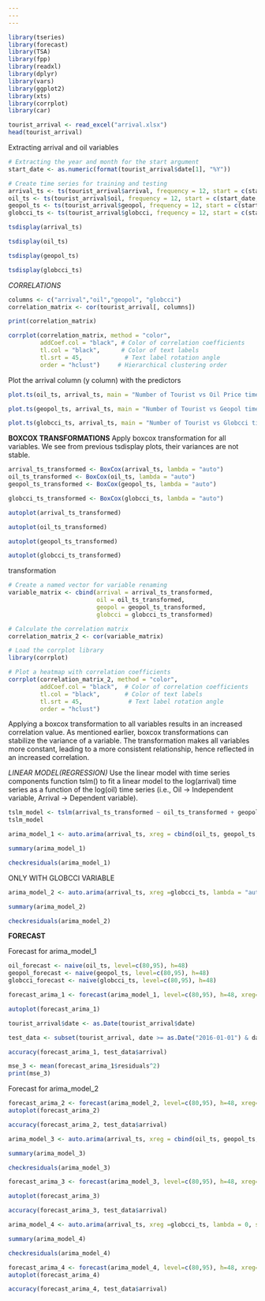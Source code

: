 ```yaml
---
---
---
```


```r
library(tseries)
library(forecast)
library(TSA)
library(fpp)
library(readxl)
library(dplyr)
library(vars)
library(ggplot2)
library(xts)
library(corrplot)
library(car)
```

```r
tourist_arrival <- read_excel("arrival.xlsx")
head(tourist_arrival)
```

Extracting arrival and oil variables

```r
# Extracting the year and month for the start argument
start_date <- as.numeric(format(tourist_arrival$date[1], "%Y")) 

# Create time series for training and testing
arrival_ts <- ts(tourist_arrival$arrival, frequency = 12, start = c(start_date, 1))
oil_ts <- ts(tourist_arrival$oil, frequency = 12, start = c(start_date, 1))
geopol_ts <- ts(tourist_arrival$geopol, frequency = 12, start = c(start_date, 1))
globcci_ts <- ts(tourist_arrival$globcci, frequency = 12, start = c(start_date, 1))
```

```r
tsdisplay(arrival_ts)
```

```r
tsdisplay(oil_ts)
```

```r
tsdisplay(geopol_ts)
```

```r
tsdisplay(globcci_ts)
```

*CORRELATIONS*

```r
columns <- c("arrival","oil","geopol", "globcci")
correlation_matrix <- cor(tourist_arrival[, columns])

print(correlation_matrix)
```

```r
corrplot(correlation_matrix, method = "color", 
         addCoef.col = "black", # Color of correlation coefficients
         tl.col = "black",      # Color of text labels
         tl.srt = 45,            # Text label rotation angle
         order = "hclust")     # Hierarchical clustering order
```

Plot the arrival column (y column) with the predictors

```r
plot.ts(oil_ts, arrival_ts, main = "Number of Tourist vs Oil Price time series plot")
```

```r
plot.ts(geopol_ts, arrival_ts, main = "Number of Tourist vs Geopol time series plot")
```

```r
plot.ts(globcci_ts, arrival_ts, main = "Number of Tourist vs Globcci time series plot")
```

**BOXCOX TRANSFORMATIONS** Apply boxcox transformation for all variables. We see from previous tsdisplay plots, their variances are not stable.

```r
arrival_ts_transformed <- BoxCox(arrival_ts, lambda = "auto")
oil_ts_transformed <- BoxCox(oil_ts, lambda = "auto")
geopol_ts_transformed <- BoxCox(geopol_ts, lambda = "auto")
```

```r
globcci_ts_transformed <- BoxCox(globcci_ts, lambda = "auto") 
```

```r
autoplot(arrival_ts_transformed)
```

```r
autoplot(oil_ts_transformed)
```

```r
autoplot(geopol_ts_transformed)
```

```r
autoplot(globcci_ts_transformed)
```

transformation

```r
# Create a named vector for variable renaming
variable_matrix <- cbind(arrival = arrival_ts_transformed, 
                         oil = oil_ts_transformed, 
                         geopol = geopol_ts_transformed, 
                         globcci = globcci_ts_transformed)

# Calculate the correlation matrix
correlation_matrix_2 <- cor(variable_matrix)

# Load the corrplot library
library(corrplot)

# Plot a heatmap with correlation coefficients
corrplot(correlation_matrix_2, method = "color", 
         addCoef.col = "black",  # Color of correlation coefficients
         tl.col = "black",       # Color of text labels
         tl.srt = 45,             # Text label rotation angle
         order = "hclust") 
```

Applying a boxcox transformation to all variables results in an increased correlation value. As mentioned earlier, boxcox transformations can stabilize the variance of a variable. The transformation makes all variables more constant, leading to a more consistent relationship, hence reflected in an increased correlation.

*LINEAR MODEL(REGRESSION)* Use the linear model with time series components function tslm() to fit a linear model to the log(arrival) time series as a function of the log(oil) time series (i.e., Oil -\> Independent variable, Arrival -\> Dependent variable).

```r
tslm_model <- tslm(arrival_ts_transformed ~ oil_ts_transformed + geopol_ts_transformed + globcci_ts_transformed)
tslm_model
```

```r
arima_model_1 <- auto.arima(arrival_ts, xreg = cbind(oil_ts, geopol_ts, globcci_ts), lambda = "auto", seasonal = TRUE, D = 1, trace = TRUE)
```

```r
summary(arima_model_1)
```

```r
checkresiduals(arima_model_1)
```

ONLY WITH GLOBCCI VARIABLE

```r
arima_model_2 <- auto.arima(arrival_ts, xreg =globcci_ts, lambda = "auto", seasonal = TRUE, D = 1, trace = TRUE)
```

```r
summary(arima_model_2)
```

```r
checkresiduals(arima_model_2)
```

**FORECAST**

Forecast for arima_model_1

```r
oil_forecast <- naive(oil_ts, level=c(80,95), h=48)
geopol_forecast <- naive(geopol_ts, level=c(80,95), h=48)
globcci_forecast <- naive(globcci_ts, level=c(80,95), h=48)
```

```r
forecast_arima_1 <- forecast(arima_model_1, level=c(80,95), h=48, xreg=cbind(oil_forecast$mean, geopol_forecast$mean, globcci_forecast$mean))
```

```r
autoplot(forecast_arima_1)
```

```r
tourist_arrival$date <- as.Date(tourist_arrival$date)

test_data <- subset(tourist_arrival, date >= as.Date("2016-01-01") & date <= as.Date("2019-12-01"))
```

```r
accuracy(forecast_arima_1, test_data$arrival)
```

```r
mse_3 <- mean(forecast_arima_1$residuals^2)
print(mse_3)
```

Forecast for arima_model_2

```r
forecast_arima_2 <- forecast(arima_model_2, level=c(80,95), h=48, xreg=globcci_forecast$mean)
autoplot(forecast_arima_2)
```

```r
accuracy(forecast_arima_2, test_data$arrival)
```

```r
arima_model_3 <- auto.arima(arrival_ts, xreg = cbind(oil_ts, geopol_ts, globcci_ts), lambda = 0, seasonal = TRUE, D = 1, trace = TRUE)
```

```r
summary(arima_model_3)
```

```r
checkresiduals(arima_model_3)
```

```r
forecast_arima_3 <- forecast(arima_model_3, level=c(80,95), h=48, xreg=cbind(oil_forecast$mean, geopol_forecast$mean, globcci_forecast$mean))
```

```r
autoplot(forecast_arima_3)
```

```r
accuracy(forecast_arima_3, test_data$arrival)
```

```r
arima_model_4 <- auto.arima(arrival_ts, xreg =globcci_ts, lambda = 0, seasonal = TRUE, D = 1, trace = TRUE)
```

```r
summary(arima_model_4)
```

```r
checkresiduals(arima_model_4)
```

```r
forecast_arima_4 <- forecast(arima_model_4, level=c(80,95), h=48, xreg=globcci_forecast$mean)
autoplot(forecast_arima_4)
```

```r
accuracy(forecast_arima_4, test_data$arrival)
```
